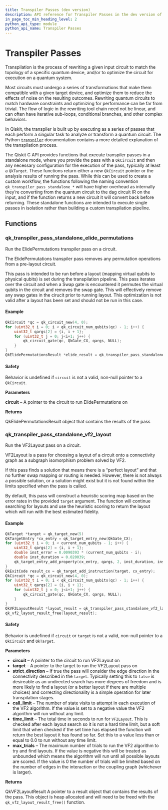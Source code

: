```yaml
---
title: Transpiler Passes (dev version)
description: API reference for Transpiler Passes in the dev version of qiskit-c
in_page_toc_min_heading_level: 2
python_api_type: module
python_api_name: Transpiler Passes
---
```


# Transpiler Passes

Transpilation is the process of rewriting a given input circuit to match the topology of a specific quantum device, and/or to optimize the circuit for execution on a quantum system.

Most circuits must undergo a series of transformations that make them compatible with a given target device, and optimize them to reduce the effects of noise on the resulting outcomes. Rewriting quantum circuits to match hardware constraints and optimizing for performance can be far from trivial. The flow of logic in the rewriting tool chain need not be linear, and can often have iterative sub-loops, conditional branches, and other complex behaviors.

In Qiskit, the transpiler is built up by executing as a series of passes that each perform a singular task to analyze or transform a quantum circuit. The Python [`transpiler`](/docs/api/qiskit/dev/transpiler#module-qiskit.transpiler "qiskit.transpiler") documentation contains a more detailed explanation of the transpilation process.

The Qiskit C API provides functions that execute transpiler passes in a standalone mode, where you provide the pass with a `QkCircuit` and then any necessary configuration for the execution of the pass, typically at least a `QkTarget`. These functions return either a new `QkCircuit` pointer or the analysis results of running the pass. While this can be used to create a custom workflow, the functions following the naming convention `qk_transpiler_pass_standalone_*` will have higher overhead as internally they’re converting from the quantum circuit to the dag circuit IR on the input, and if the function returns a new circuit it will convert back before returning. These standalone functions are intended to execute single passes in isolation rather than building a custom transpilation pipeline.

## Functions

### qk\_transpiler\_pass\_standalone\_elide\_permutations

<Function id="qk_transpiler_pass_standalone_elide_permutations" signature="QkElidePermutationsResult *qk_transpiler_pass_standalone_elide_permutations(const QkCircuit *circuit)">
  Run the ElidePermutations transpiler pass on a circuit.

  The ElidePermutations transpiler pass removes any permutation operations from a pre-layout circuit.

  This pass is intended to be run before a layout (mapping virtual qubits to physical qubits) is set during the transpilation pipeline. This pass iterates over the circuit and when a Swap gate is encountered it permutes the virtual qubits in the circuit and removes the swap gate. This will effectively remove any swap gates in the cirucit prior to running layout. This optimization is not valid after a layout has been set and should not be run in this case.

  <span id="group__QkTranspilerPasses_1autotoc_md98" />

  #### Example

  ```c
  QkCircuit *qc = qk_circuit_new(4, 0);
  for (uint32_t i = 0; i < qk_circuit_num_qubits(qc) - 1; i++) {
      uint32_t qargs[2] = {i, i + 1};
      for (uint32_t j = 0; j<i+1; j++) {
          qk_circuit_gate(qc, QkGate_CX, qargs, NULL);
      }
  }
  QkElidePermutationsResult *elide_result = qk_transpiler_pass_standalone_elide_permutations(qc);
  ```

  <span id="group__QkTranspilerPasses_1autotoc_md99" />

  #### Safety

  <span id="group__QkTranspilerPasses_1autotoc_md99" />

  Behavior is undefined if `circuit` is not a valid, non-null pointer to a `QkCircuit`.

  **Parameters**

  **circuit** – A pointer to the circuit to run ElidePermutations on

  **Returns**

  QkElidePermutationsResult object that contains the results of the pass
</Function>

### qk\_transpiler\_pass\_standalone\_vf2\_layout

<Function id="qk_transpiler_pass_standalone_vf2_layout" signature="QkVF2LayoutResult *qk_transpiler_pass_standalone_vf2_layout(const QkCircuit *circuit, const QkTarget *target, bool strict_direction, int64_t call_limit, double time_limit, intptr_t max_trials)">
  Run the VF2Layout pass on a circuit.

  VF2Layout is a pass for choosing a layout of a circuit onto a connectivity graph as a subgraph isomorphism problem solved by VF2.

  If this pass finds a solution that means there is a “perfect layout” and that no further swap mapping or routing is needed. However, there is not always a possible solution, or a solution might exist but it is not found within the limits specified when the pass is called.

  By default, this pass will construct a heuristic scoring map based on the error rates in the provided `target` argument. The function will continue searching for layouts and use the heuristic scoring to return the layout which will run with the best estimated fidelity.

  <span id="group__QkTranspilerPasses_1autotoc_md105" />

  #### Example

  ```c
  QkTarget *target = qk_target_new(5)
  QkTargetEntry *cx_entry = qk_target_entry_new(QkGate_CX);
  for (uint32_t i = 0; i < current_num_qubits - 1; i++) {
      uint32_t qargs[2] = {i, i + 1};
      double inst_error = 0.0090393 * (current_num_qubits - i);
      double inst_duration = 0.020039;
      qk_target_entry_add_property(cx_entry, qargs, 2, inst_duration, inst_error);
  }
  QkExitCode result_cx = qk_target_add_instruction(target, cx_entry);
  QkCircuit *qc = qk_circuit_new(4, 0);
  for (uint32_t i = 0; i < qk_circuit_num_qubits(qc) - 1; i++) {
      uint32_t qargs[2] = {i, i + 1};
      for (uint32_t j = 0; j<i+1; j++) {
          qk_circuit_gate(qc, QkGate_CX, qargs, NULL);
      }
  }
  QkVF2LayoutResult *layout_result = qk_transpiler_pass_standalone_vf2_layout(qc, target, false, -1, NAN, -1);
  qk_vf2_layout_result_free(layout_result);
  ```

  <span id="group__QkTranspilerPasses_1autotoc_md106" />

  #### Safety

  <span id="group__QkTranspilerPasses_1autotoc_md106" />

  Behavior is undefined if `circuit` or `target` is not a valid, non-null pointer to a `QkCircuit` and `QkTarget`.

  **Parameters**

  *   **circuit** – A pointer to the circuit to run VF2Layout on
  *   **target** – A pointer to the target to run the VF2Layout pass on
  *   **strict\_direction** – If true the pass will consider the edge direction in the connectivity described in the `target`. Typically setting this to `false` is desireable as an undirected search has more degrees of freedom and is more likely to find a layout (or a better layout if there are multiple choices) and correcting directionality is a simple operation for later transpilation stages.
  *   **call\_limit** – The number of state visits to attempt in each execution of the VF2 algorithm. If the value is set to a negative value the VF2 algorithm will run without any limit.
  *   **time\_limit** – The total time in seconds to run for `VF2Layout`. This is checked after each layout search so it is not a hard time limit, but a soft limit that when checked if the set time has elapsed the function will return the best layout it has found so far. Set this to a value less than or equal to 0.0 to run without any time limit.
  *   **max\_trials** – The maximum number of trials to run the VF2 algorithm to try and find layouts. If the value is negative this will be treated as unbounded which means the algorithm will run until all possible layouts are scored. If the value is 0 the number of trials will be limited based on the number of edges in the interaction or the coupling graph (whichever is larger).

  **Returns**

  QkVF2LayoutResult A pointer to a result object that contains the results of the pass. This object is heap allocated and will need to be freed with the `qk_vf2_layout_result_free()` function.
</Function>

